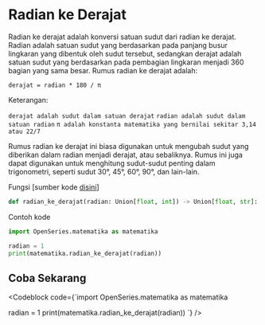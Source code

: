 
# Radian ke Derajat

Radian ke derajat adalah konversi satuan sudut dari radian ke derajat. Radian adalah satuan sudut yang berdasarkan pada panjang busur lingkaran yang dibentuk oleh sudut tersebut, sedangkan derajat adalah satuan sudut yang berdasarkan pada pembagian lingkaran menjadi 360 bagian yang sama besar. Rumus radian ke derajat adalah:

```
derajat = radian * 180 / π
```

Keterangan:

`derajat adalah sudut dalam satuan derajat`
`radian adalah sudut dalam satuan radian`
`π adalah konstanta matematika yang bernilai sekitar 3,14 atau 22/7`

Rumus radian ke derajat ini biasa digunakan untuk mengubah sudut yang diberikan dalam radian menjadi derajat, atau sebaliknya. Rumus ini juga dapat digunakan untuk menghitung sudut-sudut penting dalam trigonometri, seperti sudut 30°, 45°, 60°, 90°, dan lain-lain.

Fungsi [sumber kode [disini](https://github.com/bellshade/OpenSeries/blob/11ea1de5b7cbb8fa09b8b8a1097e5913bb2bdd05/OpenSeries/matematika.py#L7C1-L7C71)]

```python
def radian_ke_derajat(radian: Union[float, int]) -> Union[float, str]:
```

Contoh kode

```python
import OpenSeries.matematika as matematika

radian = 1
print(matematika.radian_ke_derajat(radian))
```

## Coba Sekarang

<Codeblock code={`import OpenSeries.matematika as matematika

radian = 1
print(matematika.radian_ke_derajat(radian))
`} />
